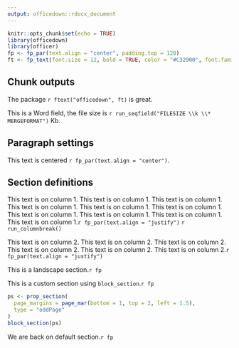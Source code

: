 ```yaml
---
output: officedown::rdocx_document
---
```


```r
knitr::opts_chunk$set(echo = TRUE)
library(officedown)
library(officer)
fp <- fp_par(text.align = "center", padding.top = 120)
ft <- fp_text(font.size = 12, bold = TRUE, color = "#C32900", font.family = "Cambria")
```

## Chunk outputs

The package `r ftext("officedown", ft)` is great. 

This is a Word field, the file size is `r run_seqfield("FILESIZE \\k \\* MERGEFORMAT")` Kb. 

## Paragraph settings

This text is centered `r fp_par(text.align = "center")`.

## Section definitions

<!---BLOCK_MULTICOL_START--->

This text is on column 1. This text is on column 1.
This text is on column 1. This text is on column 1.
This text is on column 1. This text is on column 1.
This text is on column 1. This text is on column 1.
This text is on column 1. This text is on column 1.`r fp_par(text.align = "justify")`
`r run_columnbreak()`

This text is on column 2.
This text is on column 2.
This text is on column 2.
This text is on column 2.
This text is on column 2.
This text is on column 2.`r fp_par(text.align = "justify")`

<!---BLOCK_MULTICOL_STOP{widths: [3,3], space: 0.2, sep: true}--->


<!---BLOCK_LANDSCAPE_START--->

This is a landscape section.`r fp`

<!---BLOCK_LANDSCAPE_STOP--->


This is a custom section using `block_section`.`r fp`

```r
ps <- prop_section(
  page_margins = page_mar(bottom = 1, top = 2, left = 1.5),
  type = "oddPage"
)
block_section(ps)
```

We are back on default section.`r fp`

